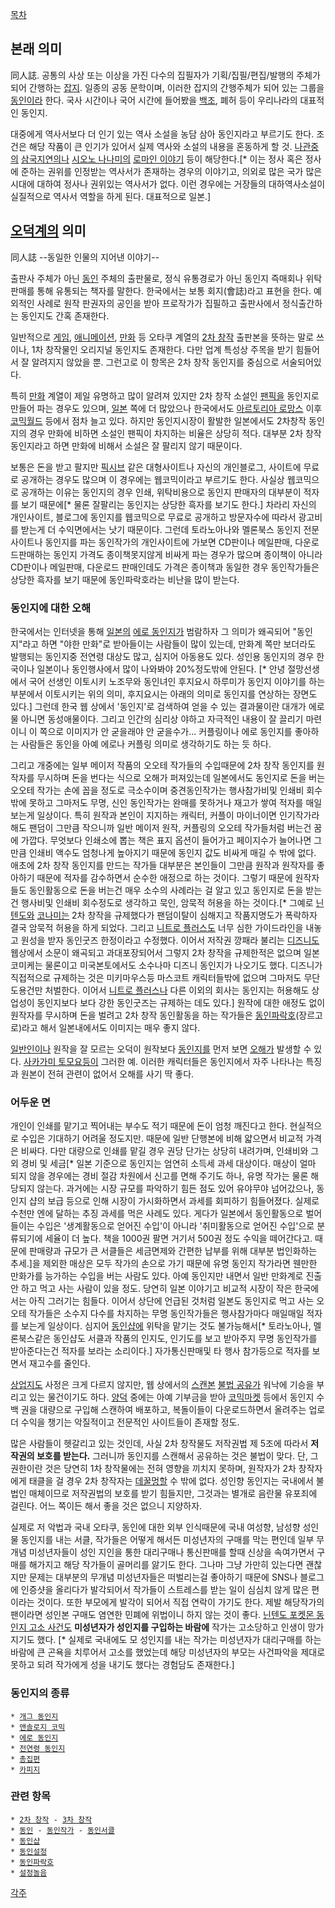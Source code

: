 [[목차]]

== 본래 의미 ==
同人誌. 공통의 사상 또는 이상을 가진 다수의 집필자가 기획/집필/편집/발행의 주체가 되어 간행하는 [[잡지]]. 일종의 공동 문학이며, 이러한 잡지의 간행주체가 되어 있는 그룹을 [[동인]]이라 한다. 국사 시간이나 국어 시간에 들어봤을 [[백조]], 폐허 등이 우리나라의 대표적인 동인지.

대중에게 역사서보다 더 인기 있는 역사 소설을 농담 삼아 동인지라고 부르기도 한다. 조건은 해당 작품이 큰 인기가 있어서 실제 역사와 소설의 내용을 혼동하게 할 것. [[나관중]]의 [[삼국지연의]]나 [[시오노 나나미]]의 [[로마인 이야기]] 등이 해당한다.[* 이는 정사 혹은 정사에 준하는 권위를 인정받는 역사서가 존재하는 경우의 이야기고, 의외로 많은 국가 많은 시대에 대하여 정사나 권위있는 역사서가 없다. 이런 경우에는 거장들의 대하역사소설이 실질적으로 역사서 역할을 하게 된다. 대표적으로 일본.]

== [[오덕계]]의 의미 ==
同人誌 --동일한 인물의 지어낸 이야기--

출판사 주체가 아닌 [[동인]] 주체의 출판물로, 정식 유통경로가 아닌 동인지 즉매회나 위탁판매를 통해 유통되는 책자를 말한다. 한국에서는 보통 회지(會誌)라고 표현을 한다. 예외적인 사례로 원작 판권자의 공인을 받아 프로작가가 집필하고 출판사에서 정식출간하는 동인지도 간혹 존재한다. 

일반적으로 [[게임]], [[애니메이션]], [[만화]] 등 오타쿠 계열의 [[2차 창작]] 출판본을 뜻하는 말로 쓰이나, 1차 창작물인 오리지널 동인지도 존재한다. 다만 업계 특성상 주목을 받기 힘들어서 잘 알려지지 않았을 뿐. 그런고로 이 항목은 2차 창작 동인지를 중심으로 서술되어있다.

특히 [[만화]] 계열이 제일 유명하고 많이 알려져 있지만 2차 창작 소설인 [[팬픽]]을 동인지로 만들어 파는 경우도 있으며, [[일본]] 쪽에 더 많았으나 한국에서도 [[아르토리아 로망스]] 이후 [[코믹월드]] 등에서 점차 늘고 있다. 하지만 동인지시장이 활발한 일본에서도 2차창작 동인지의 경우 만화에 비하면 소설인 팬픽이 차지하는 비율은 상당히 적다. 대부분 2차 창작 동인지라고 하면 만화에 비해서 소설은 잘 팔리지 않기 때문이다.

보통은 돈을 받고 팔지만 [[픽시브]] 같은 대형사이트나 자신의 개인블로그, 사이트에 무료로 공개하는 경우도 많으며 이 경우에는 웹코믹이라고 부르기도 한다. 사실상 웹코믹으로 공개하는 이유는 동인지의 경우 인쇄, 위탁비용으로 동인지 판매자의 대부분이 적자를 보기 때문에[* 물론 잘팔리는 동인지는 상당한 흑자를 보기도 한다.] 차라리 자신의 개인사이트, 블로그에 동인지를 웹코믹으로 무료로 공개하고 방문자수에 따라서 광고비를 받는게 더 수익면에서는 낫기 때문이다. 그런데 토라노아나와 멜론북스 동인지 전문 사이트나 동인지를 파는 동인작가의 개인사이트에 가보면 CD판이나 메일판매, 다운로드판매하는 동인지 가격도 종이책못지않게 비싸게 파는 경우가 많으며 종이책이 아니라 CD판이나 메일판매, 다운로드 판매인데도 가격은 종이책과 동일한 경우 동인작가들은 상당한 흑자를 보기 때문에 동인파락호라는 비난을 많이 받는다.

=== 동인지에 대한 오해 ===
한국에서는 인터넷을 통해 [[일본]]의 [[에로 동인지]]가 범람하자 그 의미가 왜곡되어 "동인지"라고 하면 "야한 만화"로 받아들이는 사람들이 많이 있는데, 만화계 쪽만 보더라도 발행되는 동인지중 전연령 대상도 많고, 심지어 아동용도 있다. 성인용 동인지의 경우 한국이나 일본이나 동인행사에서 많이 나와봐야 20%정도밖에 안된다. [* 안녕 절망선생에서 국어 선생인 이토시키 노조무와 동인녀인 후지요시 하루미가 동인지 이야기를 하는 부분에서 이토시키는 위의 의미, 후지요시는 아래의 의미로 동인지를 연상하는 장면도 있다.] 그런데 한국 웹 상에서 '동인지'로 검색하여 얻을 수 있는 결과물이란 대개가 에로물 아니면 동성애물이다. 그리고 인간의 심리상 야하고 자극적인 내용이 잘 끌리기 마련이니 이 쪽으로 이미지가 안 굳을래야 안 굳을수가... 커플링이나 에로 동인지를 좋아하는 사람들은 동인을 아예 에로나 커플링 의미로 생각하기도 하는 듯 하다.

그리고 개중에는 일부 메이저 작품의 오오테 작가들의 수입때문에 2차 창작 동인지를 원작자를 무시하며 돈을 번다는 식으로 오해가 퍼져있는데 일본에서도 동인지로 돈을 버는 오오테 작가는 손에 꼽을 정도로 극소수이며 중견동인작가는 행사참가비및 인쇄비 회수밖에 못하고 그마저도 무명, 신인 동인작가는 완매를 못하거나 재고가 쌓여 적자를 매일 보는게 일상이다. 특히 원작과 본인이 지지하는 캐릭터, 커플이 마이너이면 인기작가라 해도 팬덤이 그만큼 작으니까 일반 메이저 원작, 커플링의 오오테 작가들처럼 버는건 꿈에 가깝다. 무엇보다 인쇄소에 뽑는 책은 표지 옵션이 들어가고 페이지수가 늘어나면 그만큼 인쇄비 액수도 엄청나게 높아지기 때문에 동인지 값도 비싸게 매길 수 밖에 없다. 애초에 2차 창작 동인지를 만드는 작가들 대부분은 본인들이 그만큼 원작과 원작자를 좋아하기 때문에 적자를 감수하면서 순수한 애정으로 하는 것이다. 그렇기 때문에 원작자들도 동인활동으로 돈을 버는건 매우 소수의 사례라는 걸 알고 있고 동인지로 돈을 받는건 행사비및 인쇄비 회수정도로 생각하고 묵인, 암묵적 허용을 하는 것이다.[* 그예로 [[닌텐도]]와 [[코나미]]는 2차 창작을 규제했다가 팬덤이탈이 심해지고 작품지명도가 폭락하자 결국 암묵적 허용을 하게 되었다. 그리고 [[니트로 플러스]]도 너무 심한 가이드라인을 내놓고 원성을 받자 동인굿즈 한정이라고 수정했다. 이어서 저작권 깡패라 불리는 [[디즈니]]도 웹상에서 소문이 왜곡되고 과대포장되어서 그렇지 2차 창작을 규제한적은 없으며 일본 코미케는 물론이고 미국본토에서도 소수나마 디즈니 동인지가 나오기도 했다. 디즈니가 직접적으로 규제하는 것은 미키마우스등 마스코트 캐릭터들밖에 없으며 그마저도 무단도용건만 처벌한다. 이어서 [[니트로 플러스]]나 다른 이외의 회사는 동인지는 허용해도 상업성이 동인지보다 보다 강한 동인굿즈는 규제하는 데도 있다.] 원작에 대한 애정도 없이 원작자를 무시하며 돈을 벌려고 2차 창작 동인활동을 하는 작가들은 [[동인파락호]](장르고로)라고 해서 일본내에서도 이미지는 매우 좋지 않다.

[[일반인]]이나 원작을 잘 모르는 오덕이 원작보다 [[동인지]]를 먼저 보면 [[오해]]가 발생할 수 있다. [[사카가미 토모요]]등이 그러한 예. 이러한 캐릭터들은 동인지에서 자주 나타나는 특징과 원본이 전혀 관련이 없어서 오해를 사기 딱 좋다.

=== 어두운 면 ===
개인이 인쇄를 맡기고 찍어내는 부수도 적기 때문에 돈이 엄청 깨진다고 한다. 현실적으로 수입은 기대하기 어려울 정도지만. 때문에 일반 단행본에 비해 얇으면서 비교적 가격은 비싸다. 다만 대량으로 인쇄를 맡길 경우 권당 단가는 상당히 내려가며, 인쇄비와 그 외 경비 및 세금[* 일본 기준으로 동인지는 엄연히 소득세 과세 대상이다. 매상이 얼마 되지 않을 경우에는 경비 절감 차원에서 신고를 면해 주기도 하나, 유명 작가는 물론 해당되지 않는다. 과거에는 시장 규모를 파악하기 힘든 점도 있어 유야무야 넘어갔으나, 동인지 샵의 보급 등으로 인해 시장이 가시화하면서 과세를 회피하기 힘들어졌다. 실제로 수천만 엔에 달하는 추징 과세를 먹은 사례도 있다. 게다가 일본에서 동인활동으로 벌어들이는 수입은 '생계활동으로 얻어진 수입'이 아니라 '취미활동으로 얻어진 수입'으로 분류되기에 세율이 더 높다. 책을 1000권 팔면 거기서 500권 정도 수익을 떼어간다고. 때문에 판매량과 규모가 큰 서클들은 세금면제와 간편한 납부를 위해 대부분 법인화하는 추세.]을 제외한 매상은 모두 작가의 손으로 가기 때문에 유명 동인지 작가라면 웬만한 만화가를 능가하는 수입을 버는 사람도 있다. 아예 동인지만 내면서 일반 만화계로 진출 안 하고 먹고 사는 사람이 있을 정도. 당연히 일본 이야기고 비교적 시장이 작은 한국에서는 아직 그러기는 힘들다. 이어서 상단에 언급된 것처럼 일본도 동인지로 먹고 사는 오오테 작가들은 소수지 다수를 차지하는 무명 동인작가들은 행사참가마다 매일매일 적자를 보는게 일상이다. 심지어 [[동인샵]]에 위탁을 맡기는 것도 불가능해서[* 토라노아나, 멜론북스같은 동인샵도 서클과 작품의 인지도, 인기도를 보고 받아주지 무명 동인작가를 받아준다는건 적자를 보라는 소리이다.] 자가통신판매및 타 행사 참가등으로 적자를 보면서 재고수를 줄인다. 

[[상업지]]도 사정은 크게 다르지 않지만, 웹 상에서의 [[스캔본]] [[불법 공유]]가 워낙에 기승을 부리고 있는 물건이기도 하다. [[양덕]] 중에는 아예 기부금을 받아 [[코믹마켓]] 등에서 동인지 수백 권을 대량으로 구입해 스캔하여 배포하고, 복돌이들이 다운로드하면서 올려주는 업로더 수익을 챙기는 악질적이고 전문적인 사이트들이 존재할 정도.

많은 사람들이 헷갈리고 있는 것인데, 사실 2차 창작물도 저작권법 제 5조에 따라서 '''저작권의 보호를 받는다.''' 그러니까 동인지를 스캔해서 공유하는 것은 불법이 맞다. 단, 그 권한이란 것은 당연히 1차 창작물에는 전혀 영향을 끼치지 못하며, 원작자가 2차 창작자에게 태클을 걸 경우 2차 창작자는 [[데꿀멍]]할 수 밖에 없다. 성인향 동인지는 국내에서 불법인 매체이므로 저작권법의 보호를 받기 힘들지만, 그것과는 별개로 음란물 유포죄에 걸린다. 어느 쪽이든 해서 좋을 것은 없으니 지양하자. 

실제로 저 악법과 국내 오타쿠, 동인에 대한 외부 인식때문에 국내 여성향, 남성향 성인물 동인지를 내는 서클, 작가들은 어떻게 해서든 미성년자의 구매를 막는 편인데 일부 무개념 미성년자들이 성인 지인을 통한 대리구매나 통신판매를 할때 신상을 속여가면서 구매를 해가지고 해당 작가들이 골머리를 앓기도 한다. 그나마 그냥 가만히 있는다면 괜찮지만 문제는 대부분의 무개념 미성년자들은 떠벌리는걸 좋아하기 때문에 SNS나 블로그에 인증샷을 올리다가 발각되어서 작가들이 스트레스를 받는 일이 심심치 않게 많은 편이라는 것이다. 또한 부모에게 발각이 되어서 직접 연락이 가기도 한다. 제발 해당작가의 팬이라면 성인본 구매도 염연한 민폐에 위법이니 하지 않는 것이 좋다. [[닌텐도 포켓몬 동인지 고소 사건]]도 '''미성년자가 성인지를 구입하는 바람에''' 작가는 고소당하고 인생이 망가지기도 했다. [* 실제로 국내에도 모 성인지를 내는 작가는 미성년자가 대리구매를 하는 바람에 큰 곤욕을 치루어서 고소를 했었는데 해당 미성년자의 부모는 사건파악을 제대로 못하고 되려 작가에게 성을 내기도 했다는 경험담도 존재한다.]
=== 동인지의 종류 ===
 * [[개그 동인지]]
 * [[앤솔로지 코믹]]
 * [[에로 동인지]]
 * [[전연령 동인지]]
 * [[총집편]]
 * [[카피지]]

=== 관련 항목 ===
 * [[2차 창작]] - [[3차 창작]]
 * [[동인]] - [[동인작가]] - [[동인서클]]
 * [[동인샵]]
 * [[동인설정]]
 * [[동인파락호]]
 * [[설정놀음]]

[[각주]]
